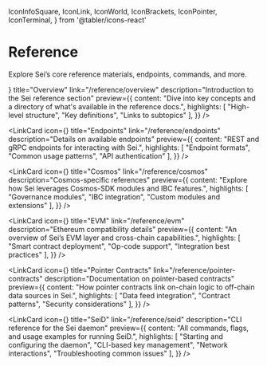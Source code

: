   IconInfoSquare,
  IconLink,
  IconWorld,
  IconBrackets,
  IconPointer,
  IconTerminal,
} from '@tabler/icons-react'

# Reference

Explore Sei’s core reference materials, endpoints, commands, and more.

<div className="grid grid-cols-1 md:grid-cols-3 gap-4 my-8">
  <LinkCard
    icon={<IconInfoSquare />}
    title="Overview"
    link="/reference/overview"
    description="Introduction to the Sei reference section"
    preview={{
      content: "Dive into key concepts and a directory of what's available in the reference docs.",
      highlights: [
        "High-level structure",
        "Key definitions",
        "Links to subtopics"
      ],
    }}
  />

  <LinkCard
    icon={<IconLink />}
    title="Endpoints"
    link="/reference/endpoints"
    description="Details on available endpoints"
    preview={{
      content: "REST and gRPC endpoints for interacting with Sei.",
      highlights: [
        "Endpoint formats",
        "Common usage patterns",
        "API authentication"
      ],
    }}
  />

  <LinkCard
    icon={<IconWorld />}
    title="Cosmos"
    link="/reference/cosmos"
    description="Cosmos-specific references"
    preview={{
      content: "Explore how Sei leverages Cosmos-SDK modules and IBC features.",
      highlights: [
        "Governance modules",
        "IBC integration",
        "Custom modules and extensions"
      ],
    }}
  />

  <LinkCard
    icon={<IconBrackets />}
    title="EVM"
    link="/reference/evm"
    description="Ethereum compatibility details"
    preview={{
      content: "An overview of Sei’s EVM layer and cross-chain capabilities.",
      highlights: [
        "Smart contract deployment",
        "Op-code support",
        "Integration best practices"
      ],
    }}
  />

  <LinkCard
    icon={<IconPointer />}
    title="Pointer Contracts"
    link="/reference/pointer-contracts"
    description="Documentation on pointer-based contracts"
    preview={{
      content: "How pointer contracts link on-chain logic to off-chain data sources in Sei.",
      highlights: [
        "Data feed integration",
        "Contract patterns",
        "Security considerations"
      ],
    }}
  />

  <LinkCard
    icon={<IconTerminal />}
    title="SeiD"
    link="/reference/seid"
    description="CLI reference for the Sei daemon"
    preview={{
      content: "All commands, flags, and usage examples for running SeiD.",
      highlights: [
        "Starting and configuring the daemon",
        "CLI-based key management",
        "Network interactions",
        "Troubleshooting common issues"
      ],
    }}
  />
</div>
